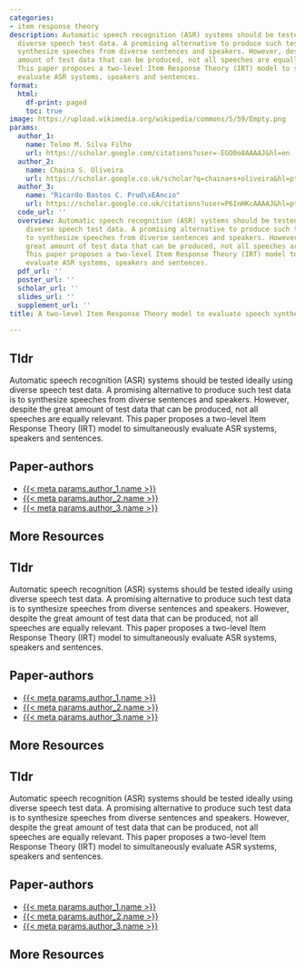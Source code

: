```yaml
---
categories:
- item response theory
description: Automatic speech recognition (ASR) systems should be tested ideally using
  diverse speech test data. A promising alternative to produce such test data is to
  synthesize speeches from diverse sentences and speakers. However, despite the great
  amount of test data that can be produced, not all speeches are equally relevant.
  This paper proposes a two-level Item Response Theory (IRT) model to simultaneously
  evaluate ASR systems, speakers and sentences.
format:
  html:
    df-print: paged
    toc: true
image: https://upload.wikimedia.org/wikipedia/commons/5/59/Empty.png
params:
  author_1:
    name: Telmo M. Silva Filho
    url: https://scholar.google.com/citations?user=-EGO0o8AAAAJ&hl=en
  author_2:
    name: Chaina S. Oliveira
    url: https://scholar.google.co.uk/scholar?q=chaina+s+oliveira&hl=pt-BR&as_sdt=0&as_vis=1&oi=scholart
  author_3:
    name: "Ricardo Bastos C. Prud\xEAncio"
    url: https://scholar.google.co.uk/citations?user=P6InHKcAAAAJ&hl=pt-BR&oi=sra
  code_url: ''
  overview: Automatic speech recognition (ASR) systems should be tested ideally using
    diverse speech test data. A promising alternative to produce such test data is
    to synthesize speeches from diverse sentences and speakers. However, despite the
    great amount of test data that can be produced, not all speeches are equally relevant.
    This paper proposes a two-level Item Response Theory (IRT) model to simultaneously
    evaluate ASR systems, speakers and sentences.
  pdf_url: ''
  poster_url: ''
  scholar_url: ''
  slides_url: ''
  supplement_url: ''
title: A two-level Item Response Theory model to evaluate speech synthesis and recognition

---
```

## Tldr 
Automatic speech recognition (ASR) systems should be tested ideally using diverse speech test data. A promising alternative to produce such test data is to synthesize speeches from diverse sentences and speakers. However, despite the great amount of test data that can be produced, not all speeches are equally relevant. This paper proposes a two-level Item Response Theory (IRT) model to simultaneously evaluate ASR systems, speakers and sentences.

## Paper-authors
- [{{< meta params.author_1.name >}}]({{< meta params.author_1.url >}})
- [{{< meta params.author_2.name >}}]({{< meta params.author_2.url >}})
- [{{< meta params.author_3.name >}}]({{< meta params.author_3.url >}})

## More Resources

## Tldr 
Automatic speech recognition (ASR) systems should be tested ideally using diverse speech test data. A promising alternative to produce such test data is to synthesize speeches from diverse sentences and speakers. However, despite the great amount of test data that can be produced, not all speeches are equally relevant. This paper proposes a two-level Item Response Theory (IRT) model to simultaneously evaluate ASR systems, speakers and sentences.

## Paper-authors
- [{{< meta params.author_1.name >}}]({{< meta params.author_1.url >}})
- [{{< meta params.author_2.name >}}]({{< meta params.author_2.url >}})
- [{{< meta params.author_3.name >}}]({{< meta params.author_3.url >}})

## More Resources

## Tldr 
Automatic speech recognition (ASR) systems should be tested ideally using diverse speech test data. A promising alternative to produce such test data is to synthesize speeches from diverse sentences and speakers. However, despite the great amount of test data that can be produced, not all speeches are equally relevant. This paper proposes a two-level Item Response Theory (IRT) model to simultaneously evaluate ASR systems, speakers and sentences.

## Paper-authors
- [{{< meta params.author_1.name >}}]({{< meta params.author_1.url >}})
- [{{< meta params.author_2.name >}}]({{< meta params.author_2.url >}})
- [{{< meta params.author_3.name >}}]({{< meta params.author_3.url >}})

## More Resources
